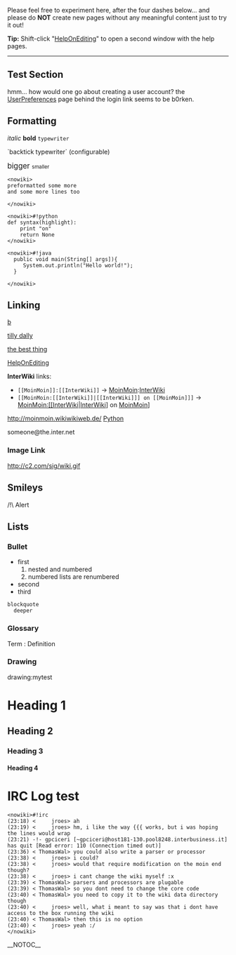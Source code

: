 <!-- ## Please edit system and help pages ONLY in the moinmaster wiki! For more
 -->
<!-- ## information, please see [[MoinMaster]]:[[MoinPagesEditorGroup]].
 -->
<!-- ##master-page:[[WikiSandBox]]
 -->
<!-- #format wiki
 -->
<!-- #language en
 -->
Please feel free to experiment here, after the four dashes below... and please do <b>NOT</b> create new pages without any meaningful content just to try it out!

<b>Tip:</b> Shift-click "[[HelpOnEditing]]" to open a second window with the help pages.
----

== Test Section ==

hmm... how would one go about creating a user account?  the [[UserPreferences]] page
behind the login link seems to be b0rken.

== Formatting ==

<i>italic</i> <b>bold</b> <code><nowiki>typewriter</nowiki></code> 

`backtick typewriter` (configurable)

<span style="font-size: larger"> bigger </span> <span style="font-size: smaller"> smaller </span>

<pre><nowiki>
preformatted some more
and some more lines too

</nowiki></pre>

<pre><nowiki>#!python
def syntax(highlight):
    print "on"
    return None
</nowiki></pre>

<pre><nowiki>#!java
  public void main(String[] args]){
     System.out.println("Hello world!");
  } 

</nowiki></pre>

== Linking ==

[[a|b]]

[[tilly dally]]

[[git|the best thing]]

[[HelpOnEditing]] 

<b>InterWiki</b> links:
* <code><nowiki>[[MoinMoin]]:[[InterWiki]]</nowiki></code> -> [[MoinMoin]]:[[InterWiki]]
* <code><nowiki>[[MoinMoin:[[InterWiki]]|[[InterWiki]]] on [[MoinMoin]]]</nowiki></code> -> [[MoinMoin:[[InterWiki]]|[[InterWiki]]] on [[MoinMoin]]]

http://moinmoin.wikiwikiweb.de/ [http://www.python.org/ Python]

someone@the.inter.net

=== Image Link ===
http://c2.com/sig/wiki.gif

== Smileys ==

/!\ Alert

== Lists ==

=== Bullet ===
* first
*# nested and numbered
*# numbered lists are renumbered
* second
* third
 blockquote
   deeper

=== Glossary ===
; Term : Definition

=== Drawing ===
drawing:mytest

= Heading 1 =
== Heading 2 ==
=== Heading 3 ===
==== Heading 4 ====

= IRC Log test =

<pre><nowiki>#!irc
(23:18) <     jroes> ah
(23:19) <     jroes> hm, i like the way {{{ works, but i was hoping the lines would wrap
(23:21) -!- gpciceri [~gpciceri@host181-130.pool8248.interbusiness.it] has quit [Read error: 110 (Connection timed out)]
(23:36) < ThomasWal> you could also write a parser or processor
(23:38) <     jroes> i could?
(23:38) <     jroes> would that require modification on the moin end though?
(23:38) <     jroes> i cant change the wiki myself :x
(23:39) < ThomasWal> parsers and processors are plugable
(23:39) < ThomasWal> so you dont need to change the core code
(23:40) < ThomasWal> you need to copy it to the wiki data directory though
(23:40) <     jroes> well, what i meant to say was that i dont have access to the box running the wiki
(23:40) < ThomasWal> then this is no option
(23:40) <     jroes> yeah :/
</nowiki></pre>

__NOTOC__